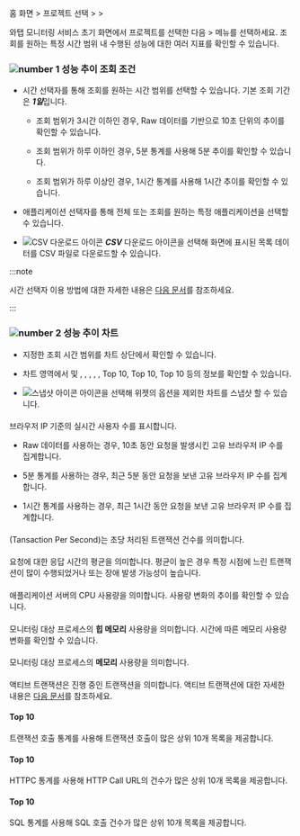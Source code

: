 홈 화면 &gt; 프로젝트 선택 &gt; <Cmdname sid="side_analysis" className="uitext" /> &gt; <Cmdname sid="side_perfTrend" className="uitext" />

와탭 모니터링 서비스 초기 화면에서 프로젝트를 선택한 다음 <Cmdname sid="side_analysis" className="uitext" /> &gt; <Cmdname sid="side_perfTrend" className="uitext" /> 메뉴를 선택하세요. 조회를 원하는 특정 시간 범위 내 수행된 성능에 대한 여러 지표를 확인할 수 있습니다. 

<ImgLang img='performance-trend.png' desc='성능 추이' />

### ![number 1](/img/number-01.png) 성능 추이 조회 조건

* 시간 선택자를 통해 조회를 원하는 시간 범위를 선택할 수 있습니다. 기본 조회 기간은 ***1일***입니다.

  * 조회 범위가 3시간 이하인 경우, Raw 데이터를 기반으로 10초 단위의 추이를 확인할 수 있습니다.

  * 조회 범위가 하루 이하인 경우, 5분 통계를 사용해 5분 추이를 확인할 수 있습니다.

  * 조회 범위가 하루 이상인 경우, 1시간 통계를 사용해 1시간 추이를 확인할 수 있습니다.

* 애플리케이션 선택자를 통해 전체 또는 조회를 원하는 특정 애플리케이션을 선택할 수 있습니다. 

* ![CSV 다운로드 아이콘](/img/ico-csv.svg) ***CSV*** 다운로드 아이콘을 선택해 화면에 표시된 목록 데이터를 CSV 파일로 다운로드할 수 있습니다.

:::note

시간 선택자 이용 방법에 대한 자세한 내용은 [다음 문서](usage-ui#timeselector)를 참조하세요.

:::

### ![number 2](/img/number-02.png) 성능 추이 차트

* 지정한 조회 시간 범위를 차트 상단에서 확인할 수 있습니다.

* 차트 영역에서 <Cmdname sid="rt_user" className="uitext" /> 및 <Cmdname sid="tps" className="uitext" />, <Cmdname sid="resp_time" className="uitext" />, <Cmdname sid="cpu" className="uitext" />, <Cmdname sid="heap_memory" className="uitext" />, <Cmdname sid="active_transaction" className="uitext" />, <Cmdname sid="transaction" className="uitext" /> <UI>Top 10</UI>, <Cmdname sid="httpc" className="uitext" /> <UI>Top 10</UI>, <Cmdname sid="sql" className="uitext" /> <UI>Top 10</UI> 등의 정보를 확인할 수 있습니다.

* ![스냅샷 아이콘](/img/ic-camera.svg) <Cmdname sid="sms_alert_snapshot" className="uitext" /> 아이콘을 선택해 위젯의 옵션을 제외한 차트를 스냅샷 할 수 있습니다.


#### <Cmdname sid="rt_user" />

브라우저 IP 기준의 실시간 사용자 수를 표시합니다.

* Raw 데이터를 사용하는 경우, 10초 동안 요청을 발생시킨 고유 브라우저 IP 수를 집계합니다.

* 5분 통계를 사용하는 경우, 최근 5분 동안 요청을 보낸 고유 브라우저 IP 수를 집계합니다.

* 1시간 통계를 사용하는 경우, 최근 1시간 동안 요청을 보낸 고유 브라우저 IP 수를 집계합니다.

#### <Cmdname sid="tps" /> 

<Cmdname sid="tps" className="uitext" />(Tansaction Per Second)는 초당 처리된 트랜잭션 건수를 의미합니다. 

#### <Cmdname sid="resp_time" />

요청에 대한 응답 시간의 평균을 의미합니다. 평균이 높은 경우 특정 시점에 느린 트랜잭션이 많이 수행되었거나 또는 장애 발생 가능성이 높습니다.

#### <Cmdname sid="cpu" /> 

애플리케이션 서버의 CPU 사용량을 의미합니다. 사용량 변화의 추이를 확인할 수 있습니다.

<InDoc product='java,nodejs'>

#### <Cmdname sid="heap_memory" />

모니터링 대상 프로세스의 **힙 메모리** 사용량을 의미합니다. 시간에 따른 메모리 사용량 변화를 확인할 수 있습니다.

</InDoc>

<InDoc product='python,dotnet,php,golang'>

#### <Cmdname sid="memory" />

모니터링 대상 프로세스의 **메모리** 사용량을 의미합니다.

</InDoc>

#### <Cmdname sid="active_transaction" />

액티브 트랜잭션은 진행 중인 트랜잭션을 의미합니다. 액티브 트랜잭션에 대한 자세한 내용은 [다음 문서](dashboard#active-trs)를 참조하세요.

#### <Cmdname sid="transaction" /> Top 10

트랜잭션 호출 통계를 사용해 트랜잭션 호출이 많은 상위 10개 목록을 제공합니다.

#### <Cmdname sid="httpc" /> Top 10

HTTPC 통계를 사용해 HTTP Call URL의 건수가 많은 상위 10개 목록을 제공합니다.

#### <Cmdname sid="sql" /> Top 10

SQL 통계를 사용해 SQL 호출 건수가 많은 상위 10개 목록을 제공합니다. 
